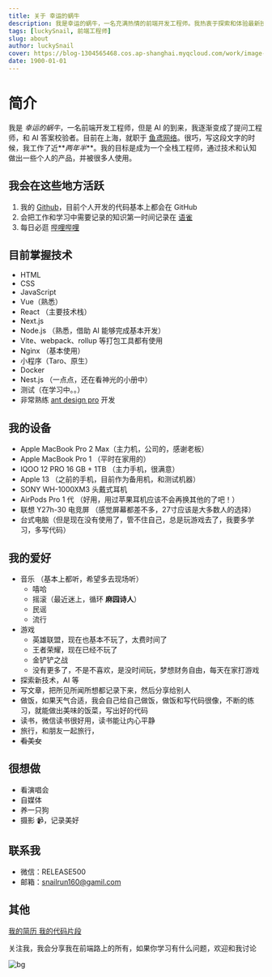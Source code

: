 ```yaml
---
title: 关于 幸运的蜗牛
description: 我是幸运的蜗牛，一名充满热情的前端开发工程师。我热衷于探索和体验最新技术，特别是人工智能（AI），并在日常工作中去使用它们，来提升我的工作效率。我的目标是积极参与开源社区，为开源项目贡献自己的力量。正如我的名字，我相信越努力，越幸运
tags: [luckySnail, 前端工程师]
slug: about
author: luckySnail
cover: https://blog-1304565468.cos.ap-shanghai.myqcloud.com/work/image-20240721171518634.png
date: 1900-01-01
---
```


# 简介

我是 _幸运的蜗牛_，一名前端开发工程师，但是 AI 的到来，我逐渐变成了提问工程师，和 AI 答案校验者。目前在上海，就职于 <a target="_blank" href="https://www.yuyuanweb.com/">鱼鸢网络</a>。很巧，写这段文字的时候，我工作了近**_两年半_**。我的目标是成为一个全栈工程师，通过技术和认知做出一些个人的产品，并被很多人使用。

## 我会在这些地方活跃

1. 我的 <a target="_blank" href="https://github.com/chaseFunny/">Github</a>，目前个人开发的代码基本上都会在 GitHub
2. 会把工作和学习中需要记录的知识第一时间记录在 <a target="_blank" href="https://www.yuque.com/asgas/">语雀</a>
3. 每日必逛 <a target="_blank" href="https://space.bilibili.com/1695997565">哔哩哔哩</a>

## 目前掌握技术

- HTML
- CSS
- JavaScript
- Vue（熟悉）
- React （主要技术栈）
- Next.js
- Node.js （熟悉，借助 AI 能够完成基本开发）
- Vite、webpack、rollup 等打包工具都有使用
- Nginx （基本使用）
- 小程序（Taro、原生）
- Docker
- Nest.js （一点点，还在看神光的小册中）
- 测试（在学习中。。）
- 非常熟练 [ant design pro](https://pro.ant.design/zh-CN/) 开发

## 我的设备

- Apple MacBook Pro 2 Max（主力机，公司的，感谢老板）
- Apple MacBook Pro 1 （平时在家用的）
- IQOO 12 PRO 16 GB + 1TB （主力手机，很满意）
- Apple 13 （之前的手机，目前作为备用机，和测试机器）
- SONY WH-1000XM3 头戴式耳机
- AirPods Pro 1 代 （好用，用过苹果耳机应该不会再换其他的了吧！）
- 联想 Y27h-30 电竞屏 （感觉屏幕都差不多，27寸应该是大多数人的选择）
- 台式电脑（但是现在没有使用了，管不住自己，总是玩游戏去了，我要多学习，多写代码）

## 我的爱好

- 音乐 （基本上都听，希望多去现场听）
  - 嘻哈
  - 摇滚（最近迷上，循环 **麻园诗人**）
  - 民谣
  - 流行
- 游戏
  - 英雄联盟，现在也基本不玩了，太费时间了
  - 王者荣耀，现在已经不玩了
  - 金铲铲之战
  - 没有更多了，不是不喜欢，是没时间玩，梦想财务自由，每天在家打游戏
- 探索新技术，AI 等
- 写文章，把所见所闻所想都记录下来，然后分享给别人
- 做饭，如果天气合适，我会自己给自己做饭，做饭和写代码很像，不断的练习，就能做出美味的饭菜，写出好的代码
- 读书，微信读书很好用，读书能让内心平静
- 旅行，和朋友一起旅行，
- ~~看美女~~

## 很想做

- 看演唱会
- 自媒体
- 养一只狗
- 摄影 📹，记录美好

## 联系我

- 微信：RELEASE500
- 邮箱：snailrun160@gamil.com

## 其他

<a target="_blank" href="https://www.laoyujianli.com/open/resume/axing">
	我的简历
</a>

<a target="_blank" href="https://www.codecopy.cn/user/1745767443474800641">
	我的代码片段
</a>

关注我，我会分享我在前端路上的所有，如果你学习有什么问题，欢迎和我讨论

![bg](https://blog-1304565468.cos.ap-shanghai.myqcloud.com/work/about-me-bg.webp)
